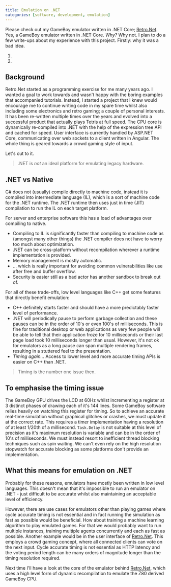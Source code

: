 ```yaml
---
title: Emulation on .NET
categories: [software, development, emulation]
---
```


Please check out my GameBoy emulator written in .NET Core; [Retro.Net](https://github.com/axle-h/Retro.Net). Yes, a GameBoy emulator written in .NET Core. *Why?* Why not.
I plan to do a few write-ups about my experience with this project. Firstly: why it was a bad idea.

1. <PostLink name="emulation-on-dot-net" />
2. <PostLink name="emulating-the-gameboy-cpu-on-dot-net" />

## Background

Retro.Net started as a programming exercise for me many years ago. I wanted a goal to work towards and wasn't happy with
the boring examples that accompanied tutorials. Instead, I started a project that I knew would encourage me to continue
writing code in my spare time whilst also including some electronics and retro gaming; a couple of personal interests.
It has been re-written multiple times over the years and evolved into a successful product that actually plays Tetris at
full speed. The CPU core is dynamically re-compiled into .NET with the help of the expression tree API and cached for
speed. User interface is currently handled by ASP.NET Core, communicating over web sockets to a client written in Angular.
The whole thing is geared towards a crowd gaming style of input.

Let's cut to it.
> .NET is *not* an ideal platform for emulating legacy hardware.

## .NET vs Native

C# does not (usually) compile directly to machine code, instead it is compiled into intermediate language (IL), which is
a sort of machine code for the .NET runtime.
The .NET runtime then uses just in time (JIT) compilation to run the IL on each target platform.

For server and enterprise software this has a load of advantages over compiling to native.

* Compiling to IL is significantly faster than compiling to machine code as (amongst many other things) the .NET
  compiler does not have to worry too much about optimization.
* .NET can be cross-platform without recompilation wherever a runtime implementation is provided.
* Memory management is mostly automatic.
* ... which is really important for avoiding common vulnerabilities like use after free and buffer overflow.
* Security is easier still as a bad actor has another sandbox to break out of.

For all of these trade-offs, low level languages like C++ get some features that directly benefit emulation:

* C++ definitely starts faster and should have a more predictably faster level of performance.
* .NET will periodically pause to perform garbage collection and these pauses can be in the order of 10's or even 100's of milliseconds.
  This is fine for traditional desktop or web applications as very few people will be able to tell that their application froze for 10 milliseconds or their last page load took 10 milliseconds longer than usual.
  However, it's not ok for emulators as a long pause can span multiple rendering frames, resulting in a stuttered feel to the presentation.
* *Timing again…* Access to lower level and more accurate timing APIs is easier on C++ than .NET.

> Timing is the number one issue then.

## To emphasise the timing issue

The GameBoy GPU drives the LCD at 60Hz whilst incrementing a register at 3 distinct phases of drawing each of it's 144 lines.
Some GameBoy software relies heavily on watching this register for timing.
So to achieve an accurate real-time simulation without graphical glitches or crashes, we must update it at the correct rate.
This requires a timer implementation having a resolution of at least 1/20th of a millisecond. `Task.Delay` is not suitable at this level of precision as it's maximum resolution is variable and can be in the order of 10's of milliseconds.
We must instead resort to inefficient thread blocking techniques such as spin waiting.
We can't even rely on the high resolution stopwatch for accurate blocking as some platforms don't provide an implementation.

## What this means for emulation on .NET

Probably for these reasons, emulators have mostly been written in low level languages.
This doesn't mean that it's impossible to run an emulator on .NET - just difficult to be accurate whilst also maintaining an acceptable level of efficiency.

However, there are use cases for emulators other than playing games where cycle accurate timing is not essential and in fact running the simulation as fast as possible would be beneficial.
How about training a machine learning algorithm to play emulated games.
For that we would probably want to run multiple instances, training multiple agents concurrently and each as fast as possible.
Another example would be in the user interface of [Retro.Net](https://github.com/axle-h/Retro.Net).
This employs a crowd gaming concept, where all connected clients can vote on the next input.
Cycle accurate timing is not essential as HTTP latency and the voting period length can be many orders of magnitude longer than the timing resolution required.

Next time I'll have a look at the core of the emulator behind [Retro.Net](https://github.com/axle-h/Retro.Net), which uses a high level form of dynamic recompilation to emulate the Z80 derived GameBoy CPU.

